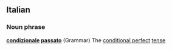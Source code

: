==Italian==
===Noun phrase===
'''[[condizionale]] [[passato]]'''
(Grammar) The [[conditional perfect]] [[tense]]